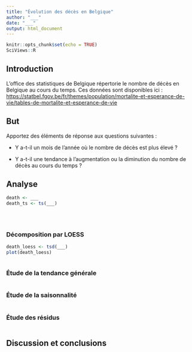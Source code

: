 ```yaml
---
title: "Évolution des décès en Belgique"
author: "___"
date: "___"
output: html_document
---
```


```r
knitr::opts_chunk$set(echo = TRUE)
SciViews::R
```

## Introduction

L'office des statistiques de Belgique répertorie le nombre de décès en Belgique au cours du temps. Ces données sont disponibles ici : <https://statbel.fgov.be/fr/themes/population/mortalite-et-esperance-de-vie/tables-de-mortalite-et-esperance-de-vie>

## But

Apportez des éléments de réponse aux questions suivantes :

-   Y a-t-il un mois de l'année où le nombre de décès est plus élevé ?

-   Y a-t-il une tendance à l'augmentation ou la diminution du nombre de décès au cours du temps ?

## Analyse

<!--% Importez le jeu de données à partir du fichier `death_month.csv` dans le dossier `data` et convertissez ce dernier en série temporelle univariée. Déterminez les caractéristiques temporelles de la série (début, fin, fréquence, etc.)-->

```r
death <- ___
death_ts <- ts(___)
```

<!--% Réalisez un graphique de votre objet `death_ts`. -->

```r

```

<!--% Interprétez ce graphique en 2 phrases.-->

<!--% Étudiez l'autocorrélation de cette série et expliquez ce que vous y observez. -->

```r

```

<!--% Interprétez ce graphique en 2 phrases.-->

<!--% Calculez des statistiques glissantes accompagnées d'une visualisation graphique. -->

```r

```

<!--% Interprétez ce graphique en 2 phrases.-->

### Décomposition par LOESS

<!--% Décomposez votre série grâce à la méthode LOESS afin d'extraire en une seule fois le cycle et la tendance générale. Utilisez la fonction `tsd()`. Choisissez judicieusement vos arguments pour un traitement ciblé. -->

```r
death_loess <- tsd(___)
plot(death_loess)
```

<!--% Utilisez la fonction `tseries()` afin d'obtenir un objet `mts` contenant l'ensemble des composantes. -->

```r

```

### Étude de la tendance générale

<!--% Sélectionnez la composante qui vous intéresse et déterminez si une tendance générale significative existe dans cette série. Décrivez vos observations en 3 lignes maximum. -->

```r

```

<!--% Interprétez vos résultats en 2 phrases.-->

### Étude de la saisonnalité

<!--% Sélectionnez la composante qui vous intéresse et étudiez les cycles présents dans cette série.-->

```r

```

<!--% Interprétez vos résultats en 2 phrases.-->

### Étude des résidus

<!--% Sélectionnez la composante qui vous intéresse et étudiez-là.-->

```r

```

<!--% Interprétez vos résultats en 2 phrases.-->

## Discussion et conclusions

<!--% Répondez aux questions posées dans la section but en 5 phrases maximum. -->

